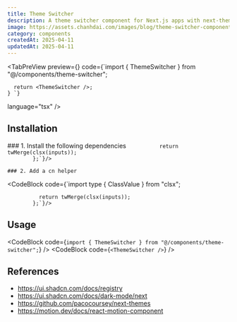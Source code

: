 ```yaml
---
title: Theme Switcher
description: A theme switcher component for Next.js apps with next-themes and Tailwind CSS, supporting system, light, and dark modes.
image: https://assets.chanhdai.com/images/blog/theme-switcher-component.webp
category: components
createdAt: 2025-04-11
updatedAt: 2025-04-11
---
```


<TabPreView
  preview={<ThemeSwitcher />}
  code={`import { ThemeSwitcher } from "@/components/theme-switcher";

      return <ThemeSwitcher />;
    } `}
language="tsx"
/>

## Installation

<TabGroup>
  <TabPanel value="preview">
      <TabInstall
        pnpmCode="pnpm install next-themes lucide-react motion clsx tailwind-merge"
        yarnCode="yarn install next-themes lucide-react motion clsx tailwind-merge"
        npmCode="npm install next-themes lucide-react motion clsx tailwind-merge"
        bunCode="bun install next-themes lucide-react motion clsx tailwind-merge"
        language="bash"
      />
  </TabPanel>

  <TabPanel value="code">
    ### 1. Install the following dependencies 
    <CodeBlock code={`import type { ClassValue } from "clsx";


              return twMerge(clsx(inputs));
            };`}/>

    ### 2. Add a cn helper
   <CodeBlock code={`import type { ClassValue } from "clsx";


              return twMerge(clsx(inputs));
            };`}/>
  </TabPanel>
</TabGroup>

## Usage

<CodeBlock
  code={`import { ThemeSwitcher } from "@/components/theme-switcher";`}
/>
<CodeBlock code={`<ThemeSwitcher />`} />

## References

- https://ui.shadcn.com/docs/registry
- https://ui.shadcn.com/docs/dark-mode/next
- https://github.com/pacocoursey/next-themes
- https://motion.dev/docs/react-motion-component

